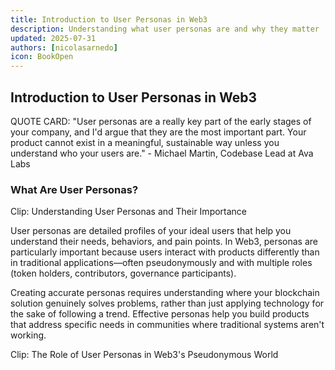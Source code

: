 ```yaml
---
title: Introduction to User Personas in Web3
description: Understanding what user personas are and why they matter
updated: 2025-07-31
authors: [nicolasarnedo]
icon: BookOpen
---
```


## Introduction to User Personas in Web3

QUOTE CARD: "User personas are a really key part of the early stages of your company, and I'd argue that they are the most important part. Your product cannot exist in a meaningful, sustainable way unless you understand who your users are." - Michael Martin, Codebase Lead at Ava Labs

### What Are User Personas?

Clip: Understanding User Personas and Their Importance

User personas are detailed profiles of your ideal users that help you understand their needs, behaviors, and pain points. In Web3, personas are particularly important because users interact with products differently than in traditional applications—often pseudonymously and with multiple roles (token holders, contributors, governance participants).

Creating accurate personas requires understanding where your blockchain solution genuinely solves problems, rather than just applying technology for the sake of following a trend. Effective personas help you build products that address specific needs in communities where traditional systems aren't working.

Clip: The Role of User Personas in Web3's Pseudonymous World
